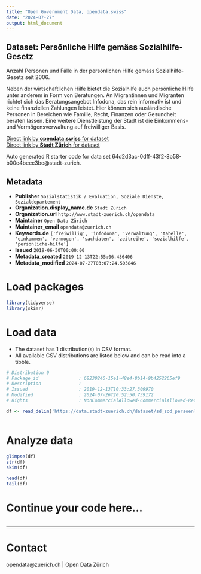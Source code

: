 ```yaml
---
title: "Open Government Data, opendata.swiss"
date: "2024-07-27"
output: html_document
---
```


## Dataset: Persönliche Hilfe gemäss Sozialhilfe-Gesetz

Anzahl Personen und Fälle in der persönlichen Hilfe gemäss Sozialhilfe-Gesetz seit 2006. 

Neben der wirtschaftlichen Hilfe bietet die Sozialhilfe auch persönliche Hilfe unter anderem in Form von Beratungen. An Migrantinnen und Migranten richtet sich das Beratungsangebot Infodona, das rein informativ ist und keine finanziellen Zahlungen leistet. Hier können sich ausländische Personen in Bereichen wie Familie, Recht, Finanzen oder Gesundheit beraten lassen. Eine weitere Dienstleistung der Stadt ist die Einkommens- und Vermögensverwaltung auf freiwilliger Basis.

[Direct link by **opendata.swiss** for dataset](https://opendata.swiss/de/dataset/personliche-hilfe-gemass-sozialhilfe-gesetz)<br>
[Direct link by **Stadt Zürich** for dataset](https://data.stadt-zuerich.ch/dataset/sd_sod_persoenliche_hilfe)

Auto generated R starter code for data set 64d2d3ac-0dff-43f2-8b58-b00e4beec3be@stadt-zurich.

## Metadata

- **Publisher** `Sozialstatistik / Evaluation, Soziale Dienste, Sozialdepartement`
- **Organization.display_name.de** `Stadt Zürich`
- **Organization.url** `http://www.stadt-zuerich.ch/opendata`
- **Maintainer** `Open Data Zürich`
- **Maintainer_email** `opendata@zuerich.ch`
- **Keywords.de** `['freiwillig', 'infodona', 'verwaltung', 'tabelle', 'einkommen', 'vermogen', 'sachdaten', 'zeitreihe', 'sozialhilfe', 'personliche-hilfe']`
- **Issued** `2019-06-30T00:00:00`
- **Metadata_created** `2019-12-13T22:55:06.436406`
- **Metadata_modified** `2024-07-27T03:07:24.503846`


# Load packages

```r

library(tidyverse)
library(skimr)

```

# Load data

-   The dataset has 1 distribution(s) in CSV format.
-   All available CSV distributions are listed below and can be read into a tibble.

```r

# Distribution 0
# Package_id               : 68230246-15e1-48e4-8b14-9b4252265ef9
# Description              : 
# Issued                   : 2019-12-13T10:33:27.309970
# Modified                 : 2024-07-26T20:52:50.739172
# Rights                   : NonCommercialAllowed-CommercialAllowed-ReferenceNotRequired

df <- read_delim('https://data.stadt-zuerich.ch/dataset/sd_sod_persoenliche_hilfe/download/sd_sod_persoenliche_hilfe.csv')



```

# Analyze data

```r

glimpse(df)
str(df)
skim(df)

head(df)
tail(df)

```

# Continue your code here...

```r

```

------------------------------------------------------------------------

# Contact

opendata@zuerich.ch | Open Data Zürich
